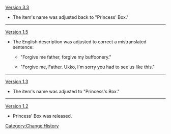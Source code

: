 [[Version 3.3]]
*The item's name was adjusted back to "Princess' Box."
----
[[Version 1.5]]
*The English description was adjusted to correct a mistranslated sentence:
**{{Color|Old:}} "Forgive me father, forgive my buffoonery."
**{{Color|New:}} "Forgive me, Father. Ukko, I'm sorry you had to see us like this."
----
[[Version 1.3]]
*The item's name was adjusted to "Princess's Box."
----
[[Version 1.2]]
*Princess' Box was released.
<noinclude>[[Category:Change History]]</noinclude>